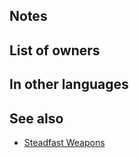 {{Weapon Infobox
|tagid=SID_黄金のフォーク
|weaponType=Lance
|might=10
|range=1
|effect=If unit is within 2 spaces of an ally, grants Atk/Def+5 to unit and neutralizes unit's penalties to Atk/Def during combat.
|cost=200
|exclusive=0
|statModifiers=0,10,0,0,0
|required=Steel Lance
|next=Gilt Fork+
|promotionRarity=5
|promotionTier=1
|properties=
}}
==Notes==
{{Combat boosts}}
{{Penalty neutralization}}
==List of owners==
{{Skill Hero List}}
==In other languages==
{{OtherLanguages
|english=Gilt Fork
|japanese=黄金のフォーク
|german=Goldene Gabel
|spanishEU=Tenedor dorado
|spanishLA=Tenedor dorado
|french=Fourchette d'or
|italian=Forcone dorato
|chineseTW=黃金叉子
|portuguese=Garfo de ouro
}}
==See also==
{{See also skills|cond=Description LIKE '%If unit is within%spaces of an ally%grants%/%+%neutralizes unit_s penalties%' AND WikiName NOT LIKE '%steadfast%'|columns=3}}
* [[Skill families#Steadfast|Steadfast Weapons]]
{{Weapons Navbox}}